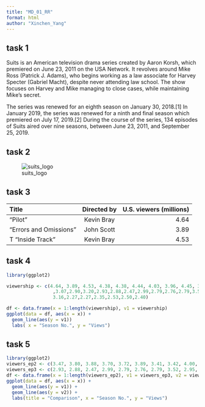 ```yaml
---
title: "MD_01_RR"
format: html
author: "Xinchen_Yang"
---
```


## task 1

Suits is an American television drama series created by Aaron Korsh, which premiered on June 23, 2011 on the USA Network. It revolves around Mike Ross (Patrick J. Adams), who begins working as a law associate for Harvey Specter (Gabriel Macht), despite never attending law school. The show focuses on Harvey and Mike managing to close cases, while maintaining Mike's secret.

The series was renewed for an eighth season on January 30, 2018.\[1\] In January 2019, the series was renewed for a ninth and final season which premiered on July 17, 2019.\[2\] During the course of the series, 134 episodes of Suits aired over nine seasons, between June 23, 2011, and September 25, 2019.

## task 2

![suits_logo](images/Suits_Logo.png)

## task 3

| Title                  | Directed by | U.S. viewers (millions) |
|:-----------------------|:-----------:|------------------------:|
| "Pilot"                | Kevin Bray  |                    4.64 |
| "Errors and Omissions" | John Scott  |                    3.89 |
| T "Inside Track"       | Kevin Bray  |                    4.53 |

## task 4
```r
library(ggplot2)

viewership <- c(4.64, 3.89, 4.53, 4.38, 4.38, 4.44, 4.03, 3.96, 4.45, 3.82, 3.96, 3.47, 3.47, 3.80, 3.88, 3.70,3.72,3.89,3.41,3.42,4.00,4.48,3.57,3.75,3.36
                 ,3.07,2.90,3.20,2.93,2.88,2.47,2.99,2.79,2.76,2.79,3.52,2.95,
                 3.16,2.27,2.27,2.35,2.53,2.50,2.40)

df <- data.frame(x = 1:length(viewership), v1 = viewership)
ggplot(data = df, aes(x = x)) +
  geom_line(aes(y = v1)) 
  labs( x = "Season No.", y = "Views")
```

## task 5
```r
library(ggplot2)
viewers_ep2 <- c(3.47, 3.80, 3.88, 3.70, 3.72, 3.89, 3.41, 3.42, 4.00, 4.48, 3.57, 3.75, 3.36, 3.07, 2.90, 3.20)
viewers_ep3 <- c(2.93, 2.88, 2.47, 2.99, 2.79, 2.76, 2.79, 3.52, 2.95, 3.16, 2.27, 2.27, 2.35, 2.53, 2.50, 2.40)
df <- data.frame(x = 1:length(viewers_ep2), v1 = viewers_ep3, v2 = viewers_ep2)
ggplot(data = df, aes(x = x)) +
  geom_line(aes(y = v1)) +
  geom_line(aes(y = v2)) +
  labs(title = "Comparison", x = "Season No.", y = "Views")
```
